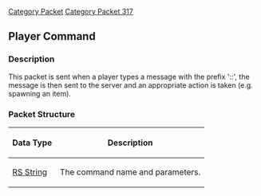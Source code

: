 [[Category Packet]]
[[Category Packet 317]]
{{packet|name=Player command|description=Sent when a player types a command in the chat box.|opcode=103|type=Variable Byte|length=N/A|revision=317}}
== Player Command ==

=== Description ===

This packet is sent when a player types a message with the prefix '::', the message is then sent to the server and an appropriate action is taken (e.g. spawning an item).

=== Packet Structure ===
{|border=2
! Data Type
! Description
|-
| [[RS String|RS String]]
| The command name and parameters.
|}